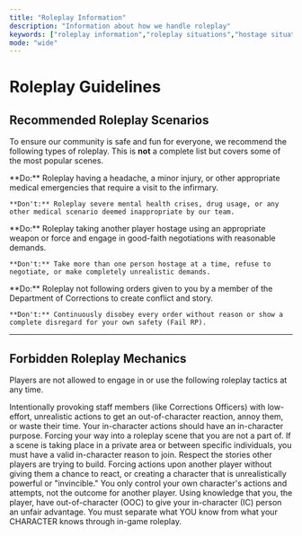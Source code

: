 ```yaml
---
title: "Roleplay Information"
description: "Information about how we handle roleplay"
keywords: ["roleplay information","roleplay situations","hostage situation","baiting","interfering","powergaming","metagaming","roleplay rules"]
mode: "wide"
---
```


# Roleplay Guidelines

## Recommended Roleplay Scenarios

To ensure our community is safe and fun for everyone, we recommend the following types of roleplay. This is **not** a complete list but covers some of the most popular scenes.

<CardGroup cols={3}>
  <Card title="Medical Scene" icon="briefcase-medical">
    **Do:** Roleplay having a headache, a minor injury, or other appropriate medical emergencies that require a visit to the infirmary.

    **Don't:** Roleplay severe mental health crises, drug usage, or any other medical scenario deemed inappropriate by our team.
  </Card>
  <Card title="Hostage Situation" icon="user-slash">
    **Do:** Roleplay taking another player hostage using an appropriate weapon or force and engage in good-faith negotiations with reasonable demands.

    **Don't:** Take more than one person hostage at a time, refuse to negotiate, or make completely unrealistic demands.
  </Card>
  <Card title="Disobeying Orders" icon="person-military-pointing">
    **Do:** Roleplay not following orders given to you by a member of the Department of Corrections to create conflict and story.

    **Don't:** Continuously disobey every order without reason or show a complete disregard for your own safety (Fail RP).
  </Card>
</CardGroup>

---

## Forbidden Roleplay Mechanics

Players are not allowed to engage in or use the following roleplay tactics at any time.

<CardGroup cols={2}>
  <Card title="Baiting" icon="fish">
    Intentionally provoking staff members (like Corrections Officers) with low-effort, unrealistic actions to get an out-of-character reaction, annoy them, or waste their time. Your in-character actions should have an in-character purpose.
  </Card>
  <Card title="Intrusion / Interfering" icon="person-to-door">
    Forcing your way into a roleplay scene that you are not a part of. If a scene is taking place in a private area or between specific individuals, you must have a valid in-character reason to join. Respect the stories other players are trying to build.
  </Card>
  <Card title="Powergaming" icon="bolt">
    Forcing actions upon another player without giving them a chance to react, or creating a character that is unrealistically powerful or "invincible." You only control your own character's actions and attempts, not the outcome for another player.
  </Card>
  <Card title="Metagaming" icon="brain-circuit">
    Using knowledge that you, the player, have out-of-character (OOC) to give your in-character (IC) person an unfair advantage. You must separate what YOU know from what your CHARACTER knows through in-game roleplay.
  </Card>
</CardGroup>